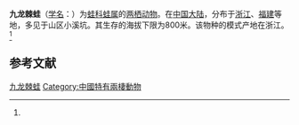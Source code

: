 {{Speciesbox
| name = 九龙棘蛙
| status = VU | status_system = IUCN3.1
| status_ref = <ref name=IUCN>{{Cite journal | author = Gu Huiqing | author2 = Geng Baorong | title = ''QuasiNanorana jiulongensis'' | journal = [[The_IUCN_Red_List_of_Threatened_Species|The IUCN Red List of Threatened Species]] | volume = 2004 | page = e.T58427A11779925 | publisher = [[IUCN|IUCN]] | date = 2004 | url = http://www.iucnredlist.org/details/58427/0 | doi = 10.2305/IUCN.UK.2004.RLTS.T58427A11779925.en | access-date = 3 January 2018 | archive-date = 2018-06-02 | archive-url = https://web.archive.org/web/20180602000550/http://www.iucnredlist.org/details/58427/0 | dead-url = no }}</ref>
| image = 
| genus = Rana
| species = jiulongensis
| authority = (Huang et Liu, 1985)<ref name='id4955'>{{cite web| url =http://www.bioinfo.cn/db05/BjdwSpecies.php?action=view&id=4955| title =九龙棘蛙| work =《中国动物物种编目数据库》| publisher =中国科学院微生物研究所| author =中国科学院动物研究所| accessdate =2009-04-11| deadurl =yes| archiveurl =https://web.archive.org/web/20160305030721/http://www.bioinfo.cn/db05/BjdwSpecies.php?action=view&id=4955| archivedate =2016-03-05}}</ref>
}}

'''九龙棘蛙'''（[[学名|学名]]：{{lang|la|''Rana jiulongensis''}}）为[[蛙科|蛙科]][[蛙属|蛙属]]的[[两栖动物|两栖动物]]。在[[中国大陆|中国大陆]]，分布于[[浙江|浙江]]、[[福建|福建]]等地，多见于山区小溪坑。其生存的海拔下限为800米。该物种的模式产地在浙江。<ref name='id4955'/>

== 参考文献 ==
{{reflist}}

{{Wikispecies|Rana jiulongensis}}
{{Taxonbar|from=Q28008366}}

[[Category:蛙属|九龙棘蛙]]
[[Category:中國特有兩棲動物|Category:中國特有兩棲動物]]


{{amphibian-stub}}